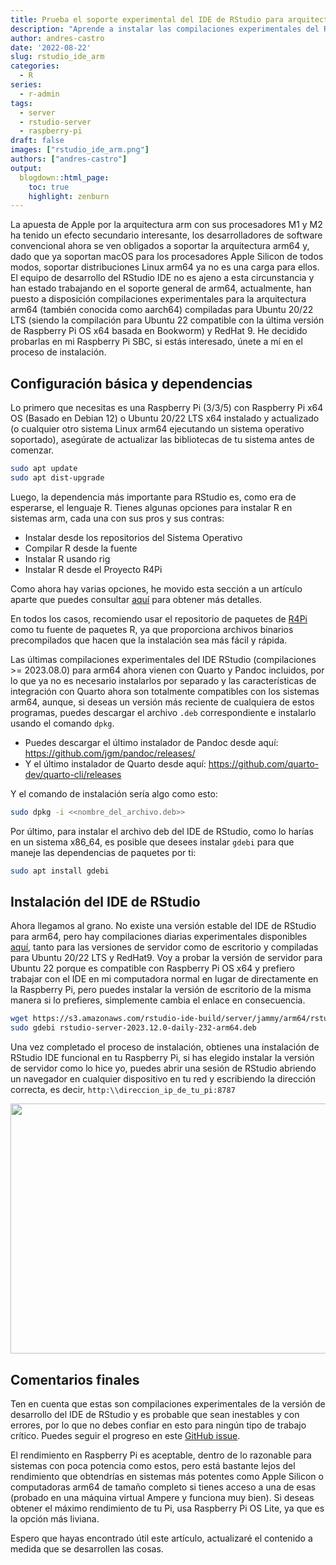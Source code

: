 ```yaml
---
title: Prueba el soporte experimental del IDE de RStudio para arquitecturas arm64
description: "Aprende a instalar las compilaciones experimentales del RStudio IDE para arm64 en las Raspberry Pi y otros sistemas Linux arm64. Compatible con Raspberry Pi OS, Ubuntu 20/22 LTS y RedHat9"
author: andres-castro
date: '2022-08-22'
slug: rstudio_ide_arm
categories:
  - R
series: 
  - r-admin
tags:
  - server
  - rstudio-server
  - raspberry-pi
draft: false
images: ["rstudio_ide_arm.png"]
authors: ["andres-castro"]
output:
  blogdown::html_page:
    toc: true
    highlight: zenburn
---
```


La apuesta de Apple por la arquitectura arm con sus procesadores M1 y M2 ha tenido un efecto secundario interesante, los desarrolladores de software convencional ahora se ven obligados a soportar la arquitectura arm64 y, dado que ya soportan macOS para los procesadores Apple Silicon de todos modos, soportar distribuciones Linux arm64 ya no es una carga para ellos. El equipo de desarrollo del RStudio IDE no es ajeno a esta circunstancia y han estado trabajando en el soporte general de arm64, actualmente, han puesto a disposición compilaciones experimentales para la arquitectura arm64 (también conocida como aarch64) compiladas para Ubuntu 20/22 LTS (siendo la compilación para Ubuntu 22 compatible con la última versión de Raspberry Pi OS x64 basada en Bookworm) y RedHat 9. He decidido probarlas en mi Raspberry Pi SBC, si estás interesado, únete a mí en el proceso de instalación.

## Configuración básica y dependencias

Lo primero que necesitas es una Raspberry Pi (3/3/5) con Raspberry Pi x64 OS (Basado en Debian 12) o Ubuntu 20/22 LTS x64 instalado y actualizado (o cualquier otro sistema Linux arm64 ejecutando un sistema operativo soportado), asegúrate de actualizar las bibliotecas de tu sistema antes de comenzar.

```bash
sudo apt update
sudo apt dist-upgrade
```

Luego, la dependencia más importante para RStudio es, como era de esperarse, el lenguaje R. Tienes algunas opciones para instalar R en sistemas arm, cada una con sus pros y sus contras:

- Instalar desde los repositorios del Sistema Operativo
- Compilar R desde la fuente
- Instalar R usando rig
- Instalar R desde el Proyecto R4Pi

Como ahora hay varias opciones, he movido esta sección a un artículo aparte que puedes consultar [aquí](/es/2023/02/11/r_on_arm/) para obtener más detalles.

En todos los casos, recomiendo usar el repositorio de paquetes de [R4Pi](https://r4pi.org/es/) como tu fuente de paquetes R, ya que proporciona archivos binarios precompilados que hacen que la instalación sea más fácil y rápida.

Las últimas compilaciones experimentales del IDE RStudio (compilaciones >= 2023.08.0) para arm64 ahora vienen con Quarto y Pandoc incluidos, por lo que ya no es necesario instalarlos por separado y las características de integración con Quarto ahora son totalmente compatibles con los sistemas arm64, aunque, si deseas un versión más reciente de cualquiera de estos programas, puedes descargar el archivo `.deb` correspondiente e instalarlo usando el comando `dpkg`.

- Puedes descargar el último instalador de Pandoc desde aquí: <https://github.com/jgm/pandoc/releases/>
- Y el último instalador de Quarto desde aquí: <https://github.com/quarto-dev/quarto-cli/releases>

Y el comando de instalación sería algo como esto:

```bash
sudo dpkg -i <<nombre_del_archivo.deb>>
```

Por último, para instalar el archivo deb del IDE de RStudio, como lo harías en un sistema x86_64, es posible que desees instalar `gdebi` para que maneje las dependencias de paquetes por ti:

```bash
sudo apt install gdebi
```

## Instalación del IDE de RStudio

Ahora llegamos al grano. No existe una versión estable del IDE de RStudio para arm64, pero hay compilaciones diarias experimentales disponibles [aquí](https://dailies.rstudio.com/rstudio/), tanto para las versiones de servidor como de escritorio y compiladas para Ubuntu 20/22 LTS y RedHat9. Voy a probar la versión de servidor para Ubuntu 22 porque es compatible con Raspberry Pi OS x64 y prefiero trabajar con el IDE en mi computadora normal en lugar de directamente en la Raspberry Pi, pero puedes instalar la versión de escritorio de la misma manera si lo prefieres, simplemente cambia el enlace en consecuencia.

```bash
wget https://s3.amazonaws.com/rstudio-ide-build/server/jammy/arm64/rstudio-server-2023.12.0-daily-232-arm64.deb
sudo gdebi rstudio-server-2023.12.0-daily-232-arm64.deb
```

Una vez completado el proceso de instalación, obtienes una instalación de RStudio IDE funcional en tu Raspberry Pi, si has elegido instalar la versión de servidor como lo hice yo, puedes abrir una sesión de RStudio abriendo un navegador en cualquier dispositivo en tu red y escribiendo la dirección correcta, es decir, `http:\\direccion_ip_de_tu_pi:8787`

![](/post/2022-08-20-rstudio_ide_arm.en_files/rstudio_ide.jpg){width=800px height=400px}

## Comentarios finales

Ten en cuenta que estas son compilaciones experimentales de la versión de desarrollo del IDE de RStudio y es probable que sean inestables y con errores, por lo que no debes confiar en esto para ningún tipo de trabajo crítico. Puedes seguir el progreso en este [GitHub issue](https://github.com/rstudio/rstudio/issues/8809).

El rendimiento en Raspberry Pi es aceptable, dentro de lo razonable para sistemas con poca potencia como estos, pero está bastante lejos del rendimiento que obtendrías en sistemas más potentes como Apple Silicon o computadoras arm64 de tamaño completo si tienes acceso a una de esas (probado en una máquina virtual Ampere y funciona muy bien). Si deseas obtener el máximo rendimiento de tu Pi, usa Raspberry Pi OS Lite, ya que es la opción más liviana.

Espero que hayas encontrado útil este artículo, actualizaré el contenido a medida que se desarrollen las cosas.
